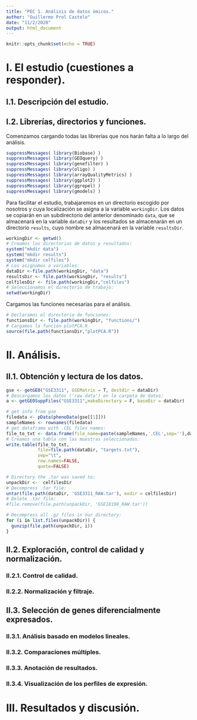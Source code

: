```yaml
---
title: "PEC 1. Análisis de datos ómicos."
author: "Guillermo Prol Castelo"
date: "11/2/2020"
output: html_document
---
```


```r
knitr::opts_chunk$set(echo = TRUE)
```

# I. El estudio (cuestiones a responder).

## I.1. Descripción del estudio.

## I.2. Librerías, directorios y funciones.

Comenzamos cargando todas las librerías que nos harán falta a lo largo del análisis.

```r
suppressMessages( library(Biobase) )
suppressMessages( library(GEOquery) )
suppressMessages( library(genefilter) )
suppressMessages( library(oligo) )
suppressMessages( library(arrayQualityMetrics) )
suppressMessages( library(ggplot2) )
suppressMessages( library(ggrepel) )
suppressMessages( library(gmodels) )
```

Para facilitar el estudio, trabajaremos en un directorio escogido por nosotros y cuya localización se asigna a la variable `workingDir`. Los datos se copiarán en un subdirectorio del anterior denominado `data`, que se almacenará en la variable `dataDir` y los resultados se almacenarán en un directorio `results`, cuyo nombre se almacenará en la variable `resultsDir`.

```r
workingDir <- getwd()
# Creamos los directorios de datos y resultados:
system("mkdir data")
system("mkdir results")
system("mkdir celfiles")
# Los asignamos a variables:
dataDir <-file.path(workingDir, "data")
resultsDir <- file.path(workingDir, "results")
celfilesDir <- file.path(workingDir,"celfiles")
# Seleccionamos el directorio de trabajo:
setwd(workingDir)
```

Cargamos las funciones necesarias para el análisis.

```r
# Declaramos el directorio de funciones:
functionsDir <- file.path(workingDir, "functions/")
# Cargamos la función plotPCA.R
source(file.path(functionsDir,"plotPCA.R"))
```


# II. Análisis.

## II.1. Obtención y lectura de los datos.




```r
gse <- getGEO("GSE3311", GSEMatrix = T, destdir = dataDir)
# Descargamos los datos ('raw data') en la carpeta de datos:
a <- getGEOSuppFiles("GSE3311",makeDirectory = F, baseDir = dataDir)
```



```r
# get info from gse
filedata <- pData(phenoData(gse[[1]]))
sampleNames <- rownames(filedata)
# get dataframe with .CEL files names:
file_to_txt <- data.frame(file_name=paste(sampleNames,'.CEL',sep=''),dataDir)
# Creamos una tabla con las muestras seleccionadas:
write.table(file_to_txt, 
            file=file.path(dataDir, "targets.txt"),
            sep="\t", 
            row.names=FALSE, 
            quote=FALSE)
```

```r
# Directory the .tar was saved to:
unpackDir <-  celfilesDir
# Decompress .tar file:
untar(file.path(dataDir, 'GSE3311_RAW.tar'), exdir = celfilesDir)
# Delete .tar file:
#file.remove(file.path(unpackDir, 'GSE18198_RAW.tar'))

# Decompress all .gz files in our directory:
for (i in list.files(unpackDir)) {
  gunzip(file.path(unpackDir, i))
}
```


## II.2. Exploración, control de calidad y normalización.


### II.2.1. Control de calidad.


### II.2.2. Normalización y filtraje.



## II.3. Selección de genes diferencialmente expresados.


### II.3.1. Análisis basado en modelos lineales.


### II.3.2. Comparaciones múltiples.


### II.3.3. Anotación de resultados.


### II.3.4. Visualización de los perfiles de expresión.



# III. Resultados y discusión.














